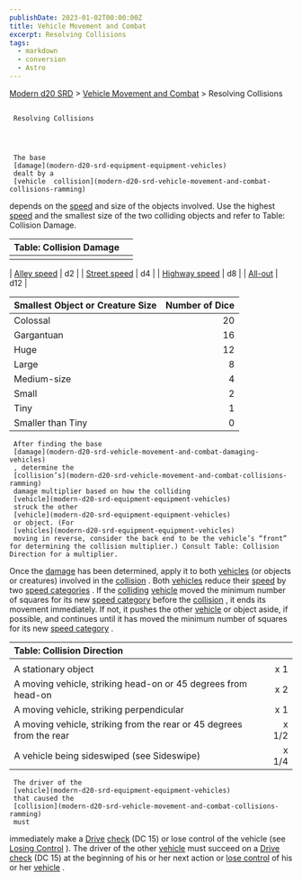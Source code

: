```yaml
---
publishDate: 2023-01-02T00:00:00Z
title: Vehicle Movement and Combat
excerpt: Resolving Collisions
tags:
  - markdown
  - conversion
  - Astro
---
```


[Modern d20 SRD](/#modernD20) > [Vehicle Movement and Combat](modern-d20-srd-vehicle-movement-and-combat-index) > Resolving Collisions

##

     Resolving Collisions




     The base
     [damage](modern-d20-srd-equipment-equipment-vehicles)
     dealt by a
     [vehicle  collision](modern-d20-srd-vehicle-movement-and-combat-collisions-ramming)
depends on the
[speed](modern-d20-srd-vehicle-movement-and-combat-vehicle-speed)
and size of the objects involved. Use the highest
[speed](modern-d20-srd-vehicle-movement-and-combat-vehicle-speed)
and the smallest size of the two colliding objects and refer to Table: Collision Damage.

| Table: Collision Damage |     |
| :---------------------- | --: |
|                         |     |

| [Alley speed](modern-d20-srd-vehicle-movement-and-combat-vehicle-speed) | d2 |
| [Street speed](modern-d20-srd-vehicle-movement-and-combat-vehicle-speed) | d4 |
| [Highway speed](modern-d20-srd-vehicle-movement-and-combat-vehicle-speed) | d8 |
| [All-out](modern-d20-srd-vehicle-movement-and-combat-vehicle-speed) | d12 |

| Smallest Object or Creature Size | Number of Dice |
| :------------------------------- | -------------: |
| Colossal                         |             20 |
| Gargantuan                       |             16 |
| Huge                             |             12 |
| Large                            |              8 |
| Medium-size                      |              4 |
| Small                            |              2 |
| Tiny                             |              1 |
| Smaller than Tiny                |              0 |

     After finding the base
     [damage](modern-d20-srd-vehicle-movement-and-combat-damaging-vehicles)
     , determine the
     [collision’s](modern-d20-srd-vehicle-movement-and-combat-collisions-ramming)
     damage multiplier based on how the colliding
     [vehicle](modern-d20-srd-equipment-equipment-vehicles)
     struck the other
     [vehicle](modern-d20-srd-equipment-equipment-vehicles)
     or object. (For
     [vehicles](modern-d20-srd-equipment-equipment-vehicles)
     moving in reverse, consider the back end to be the vehicle’s “front” for determining the collision multiplier.) Consult Table: Collision Direction for a multiplier.

Once the
[damage](modern-d20-srd-vehicle-movement-and-combat-damaging-vehicles)
has been determined, apply it to both
[vehicles](modern-d20-srd-equipment-equipment-vehicles)
(or objects or creatures) involved in the
[collision](modern-d20-srd-vehicle-movement-and-combat-collisions-ramming)
. Both
[vehicles](modern-d20-srd-equipment-equipment-vehicles)
reduce their
[speed](modern-d20-srd-vehicle-movement-and-combat-vehicle-speed)
by two
[speed categories](modern-d20-srd-vehicle-movement-and-combat-vehicle-speed)
. If the
[colliding](modern-d20-srd-vehicle-movement-and-combat-collisions-ramming)
[vehicle](modern-d20-srd-equipment-equipment-vehicles)
moved the minimum number of squares for its new
[speed category](modern-d20-srd-vehicle-movement-and-combat-vehicle-speed)
before the
[collision](modern-d20-srd-vehicle-movement-and-combat-collisions-ramming)
, it ends its movement immediately. If not, it pushes the other
[vehicle](modern-d20-srd-equipment-equipment-vehicles)
or object aside, if possible, and continues until it has moved the minimum number of squares for its new
[speed category](modern-d20-srd-vehicle-movement-and-combat-vehicle-speed)
.

| Table: Collision Direction                                           |       |
| :------------------------------------------------------------------- | ----: |
|                                                                      |       |
| A stationary object                                                  |   x 1 |
| A moving vehicle, striking head-on or 45 degrees from head-on        |   x 2 |
| A moving vehicle, striking perpendicular                             |   x 1 |
| A moving vehicle, striking from the rear or 45 degrees from the rear | x 1/2 |
| A vehicle being sideswiped (see Sideswipe)                           | x 1/4 |

     The driver of the
     [vehicle](modern-d20-srd-equipment-equipment-vehicles)
     that caused the
     [collision](modern-d20-srd-vehicle-movement-and-combat-collisions-ramming)
     must

immediately make a
[Drive](modern-d20-srd-skills-drive)
[check](modern-d20-srd-skills-skill-basics)
(DC 15) or lose control of the vehicle (see
[Losing Control](modern-d20-srd-vehicle-movement-and-combat-losing-control)
). The driver of the other
[vehicle](modern-d20-srd-equipment-equipment-vehicles)
must succeed on a
[Drive](modern-d20-srd-skills-drive)
[check](modern-d20-srd-skills-skill-basics)
(DC 15) at the beginning of his or her next action or
[lose control](modern-d20-srd-vehicle-movement-and-combat-losing-control)
of his or
her
[vehicle](modern-d20-srd-equipment-equipment-vehicles)
.
